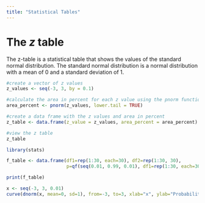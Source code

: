 ```yaml
---
title: "Statistical Tables"
---
```


# The $z$ table

The z-table is a statistical table that shows the values of the standard normal distribution. The standard normal distribution is a normal distribution with a mean of 0 and a standard deviation of 1.

```r
#create a vector of z values
z_values <- seq(-3, 3, by = 0.1)

#calculate the area in percent for each z value using the pnorm function
area_percent <- pnorm(z_values, lower.tail = TRUE)

#create a data frame with the z values and area in percent
z_table <- data.frame(z_value = z_values, area_percent = area_percent)

#view the z table
z_table
```

```r
library(stats)

f_table <- data.frame(df1=rep(1:30, each=30), df2=rep(1:30, 30), 
                      p=qf(seq(0.01, 0.99, 0.01), df1=rep(1:30, each=30), df2=rep(1:30, 30)))

print(f_table)

```

```r
x <- seq(-3, 3, 0.01)
curve(dnorm(x, mean=0, sd=1), from=-3, to=3, xlab="x", ylab="Probability Density")

```
